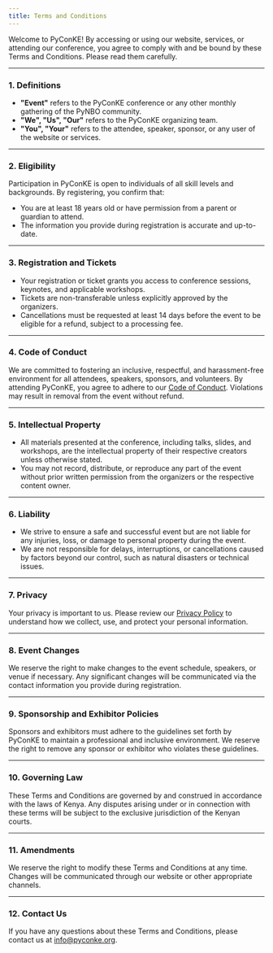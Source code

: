 ```yaml
---
title: Terms and Conditions
---
```


Welcome to PyConKE! By accessing or using our website, services, or attending our conference, you agree to comply with and be bound by these Terms and Conditions. Please read them carefully.  

---

### 1. Definitions

- **"Event"** refers to the PyConKE conference or any other monthly gathering of the PyNBO community.
- **"We", "Us", "Our"** refers to the PyConKE organizing team.  
- **"You", "Your"** refers to the attendee, speaker, sponsor, or any user of the website or services.  

---

### 2. Eligibility

Participation in PyConKE is open to individuals of all skill levels and backgrounds. By registering, you confirm that:  
- You are at least 18 years old or have permission from a parent or guardian to attend.  
- The information you provide during registration is accurate and up-to-date.  

---

### 3. Registration and Tickets

- Your registration or ticket grants you access to conference sessions, keynotes, and applicable workshops.  
- Tickets are non-transferable unless explicitly approved by the organizers.  
- Cancellations must be requested at least 14 days before the event to be eligible for a refund, subject to a processing fee.  

---

### 4. Code of Conduct

We are committed to fostering an inclusive, respectful, and harassment-free environment for all attendees, speakers, sponsors, and volunteers. By attending PyConKE, you agree to adhere to our [Code of Conduct](/code-of-conduct). Violations may result in removal from the event without refund.  

---

### 5. Intellectual Property

- All materials presented at the conference, including talks, slides, and workshops, are the intellectual property of their respective creators unless otherwise stated.  
- You may not record, distribute, or reproduce any part of the event without prior written permission from the organizers or the respective content owner.  

---

### 6. Liability

- We strive to ensure a safe and successful event but are not liable for any injuries, loss, or damage to personal property during the event.  
- We are not responsible for delays, interruptions, or cancellations caused by factors beyond our control, such as natural disasters or technical issues.  

---

### 7. Privacy

Your privacy is important to us. Please review our [Privacy Policy](/privacy-policy) to understand how we collect, use, and protect your personal information.  

---

### 8. Event Changes

We reserve the right to make changes to the event schedule, speakers, or venue if necessary. Any significant changes will be communicated via the contact information you provide during registration.  

---

### 9. Sponsorship and Exhibitor Policies

Sponsors and exhibitors must adhere to the guidelines set forth by PyConKE to maintain a professional and inclusive environment. We reserve the right to remove any sponsor or exhibitor who violates these guidelines.  

---

### 10. Governing Law

These Terms and Conditions are governed by and construed in accordance with the laws of Kenya. Any disputes arising under or in connection with these terms will be subject to the exclusive jurisdiction of the Kenyan courts.  

---

### 11. Amendments

We reserve the right to modify these Terms and Conditions at any time. Changes will be communicated through our website or other appropriate channels.  

---

### 12. Contact Us

If you have any questions about these Terms and Conditions, please contact us at [info@pyconke.org](mailto:info@pyconke.org).  


